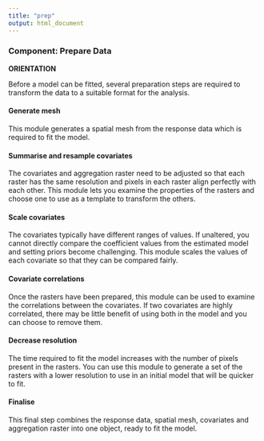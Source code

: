 ```yaml
---
title: "prep"
output: html_document
---
```


### **Component: Prepare Data**

**ORIENTATION**

Before a model can be fitted, several preparation steps are required to transform the data to a suitable format for the analysis. 

#### <span class="module_mandatory">Generate mesh</span>
This module generates a spatial mesh from the response data which is required to fit the model.

#### <span class="module_mandatory">Summarise and resample covariates</span>
The covariates and aggregation raster need to be adjusted so that each raster has the same resolution and pixels in each raster align perfectly with each other. This module lets you examine the properties of the rasters and choose one to use as a template to transform the others.

#### <span class="module_mandatory">Scale covariates</span>
The covariates typically have different ranges of values. If unaltered, you cannot directly compare the coefficient values from the estimated model and setting priors become challenging. This module scales the values of each covariate so that they can be compared fairly.

#### <span class="module_optional">Covariate correlations</span>
Once the rasters have been prepared, this module can be used to examine the correlations between the covariates. If two covariates are highly correlated, there may be little benefit of using both in the model and you can choose to remove them.

#### <span class="module_optional">Decrease resolution</span>
The time required to fit the model increases with the number of pixels present in the rasters. You can use this module to generate a set of the rasters with a lower resolution to use in an initial model that will be quicker to fit.

#### <span class="module_mandatory">Finalise</span>
This final step combines the response data, spatial mesh, covariates and aggregation raster into one object, ready to fit the model.
